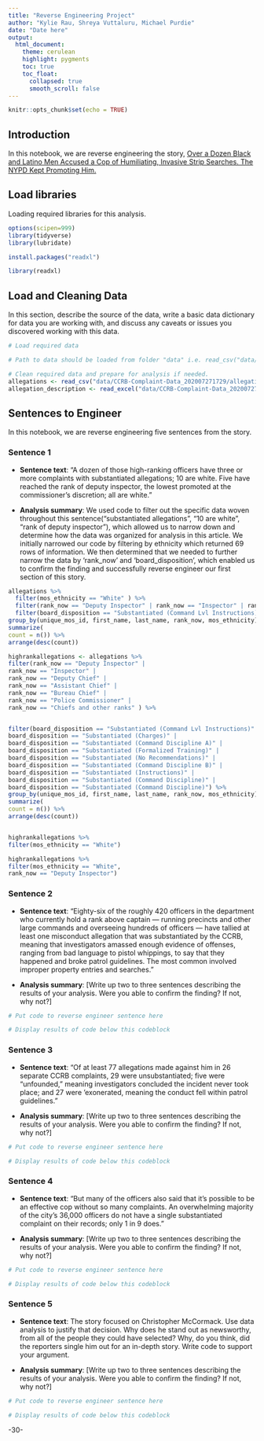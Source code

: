 ```yaml
---
title: "Reverse Engineering Project"
author: "Kylie Rau, Shreya Vuttaluru, Michael Purdie"
date: "Date here"
output:
  html_document:
    theme: cerulean
    highlight: pygments
    toc: true
    toc_float:
      collapsed: true
      smooth_scroll: false
---
```


```r
knitr::opts_chunk$set(echo = TRUE)
```

## Introduction 

In this notebook, we are reverse engineering the story, [Over a Dozen Black and Latino Men Accused a Cop of Humiliating, Invasive Strip Searches. The NYPD Kept Promoting Him.](https://www.propublica.org/article/over-a-dozen-black-and-latino-men-accused-a-cop-of-humiliating-invasive-strip-searches-the-nypd-kept-promoting-him)

## Load libraries

Loading required libraries for this analysis.

```r
options(scipen=999)
library(tidyverse)
library(lubridate)

install.packages("readxl")

library(readxl)
```

## Load and Cleaning Data

In this section, describe the source of the data, write a basic data dictionary for data you are working with, and discuss any caveats or issues you discovered working with this data. 

```r
# Load required data

# Path to data should be loaded from folder "data" i.e. read_csv("data/name_of_data.csv")

# Clean required data and prepare for analysis if needed. 
allegations <- read_csv("data/CCRB-Complaint-Data_202007271729/allegations_202007271729.csv")
allegation_description <- read_excel("data/CCRB-Complaint-Data_202007271729/ccrb_data_layout_table.xlsx")

```

## Sentences to Engineer
In this notebook, we are reverse engineering five sentences from the story.

### Sentence 1

* **Sentence text**: “A dozen of those high-ranking officers have three or more complaints with substantiated allegations; 10 are white. Five have reached the rank of deputy inspector, the lowest promoted at the commissioner’s discretion; all are white.”

* **Analysis summary**: We used code to filter out the specific data woven throughout this sentence("substantiated allegations", "10 are white", "rank of deputy inspector"), which allowed us to narrow down and determine how the data was organized for analysis in this article. We initially narrowed our code by filtering by ethnicity which returned 69 rows of information. We then determined that we needed to further narrow the data by 'rank_now' and 'board_disposition', which enabled us to confirm the finding and successfully reverse engineer our first section of this story.

```r
allegations %>%
  filter(mos_ethnicity == "White" ) %>%
  filter(rank_now == "Deputy Inspector" | rank_now == "Inspector" | rank_now == "Deputy Chief" | rank_now == "Assistant Chief" | rank_now == "Bureau Chief" | rank_now == "Police Commissioner" | rank_now == "Chiefs and other ranks" ) %>%
  filter(board_disposition == "Substantiated (Command Lvl Instructions)" |  board_disposition == "Substantiated (Charges)" | board_disposition == "Substantiated (Command Discipline A)" | board_disposition == "Substantiated (Formalized Training)" | board_disposition == "Substantiated (Command Discipline B)" | board_disposition == "Substantiated (Instructions)" | board_disposition == "Substantiated (Command Discipline)" | board_disposition == "Substantiated (Command Discipline)") %>%
group_by(unique_mos_id, first_name, last_name, rank_now, mos_ethnicity) %>%
summarize(
count = n()) %>%
arrange(desc(count))

highrankallegations <- allegations %>%
filter(rank_now == "Deputy Inspector" |
rank_now == "Inspector" |
rank_now == "Deputy Chief" |
rank_now == "Assistant Chief" |
rank_now == "Bureau Chief" |
rank_now == "Police Commissioner" |
rank_now == "Chiefs and other ranks" ) %>%


filter(board_disposition == "Substantiated (Command Lvl Instructions)" |
board_disposition == "Substantiated (Charges)" |
board_disposition == "Substantiated (Command Discipline A)" |
board_disposition == "Substantiated (Formalized Training)" |
board_disposition == "Substantiated (No Recommendations)" |
board_disposition == "Substantiated (Command Discipline B)" |
board_disposition == "Substantiated (Instructions)" |
board_disposition == "Substantiated (Command Discipline)" |
board_disposition == "Substantiated (Command Discipline)") %>%
group_by(unique_mos_id, first_name, last_name, rank_now, mos_ethnicity) %>% 
summarize(
count = n()) %>%
arrange(desc(count))


highrankallegations %>%
filter(mos_ethnicity == "White")

highrankallegations %>%
filter(mos_ethnicity == "White",
rank_now == "Deputy Inspector")

```

### Sentence 2

* **Sentence text**: “Eighty-six of the roughly 420 officers in the department who currently hold a rank above captain — running precincts and other large commands and overseeing hundreds of officers — have tallied at least one misconduct allegation that was substantiated by the CCRB, meaning that investigators amassed enough evidence of offenses, ranging from bad language to pistol whippings, to say that they happened and broke patrol guidelines. The most common involved improper property entries and searches.”

* **Analysis summary**: [Write up two to three sentences describing the results of your analysis.  Were you able to confirm the finding? If not, why not?]

```r
# Put code to reverse engineer sentence here

# Display results of code below this codeblock

```

### Sentence 3

* **Sentence text**: “Of at least 77 allegations made against him in 26 separate CCRB complaints, 29 were unsubstantiated; five were “unfounded,” meaning investigators concluded the incident never took place; and 27 were 'exonerated, meaning the conduct fell within patrol guidelines.”


* **Analysis summary**: [Write up two to three sentences describing the results of your analysis.  Were you able to confirm the finding? If not, why not?]

```r
# Put code to reverse engineer sentence here

# Display results of code below this codeblock

```

### Sentence 4

* **Sentence text**: “But many of the officers also said that it’s possible to be an effective cop without so many complaints. An overwhelming majority of the city’s 36,000 officers do not have a single substantiated complaint on their records; only 1 in 9 does.”

* **Analysis summary**: [Write up two to three sentences describing the results of your analysis.  Were you able to confirm the finding? If not, why not?]

```r
# Put code to reverse engineer sentence here

# Display results of code below this codeblock

```

### Sentence 5

* **Sentence text**: The story focused on Christopher McCormack. Use data analysis to justify that decision. Why does he stand out as newsworthy, from all of the people they could have selected? Why, do you think, did the reporters single him out for an in-depth story. Write code to support your argument.

* **Analysis summary**: [Write up two to three sentences describing the results of your analysis.  Were you able to confirm the finding? If not, why not?]

```r
# Put code to reverse engineer sentence here

# Display results of code below this codeblock

```

-30-